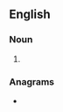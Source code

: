 ==English==

===Noun===
{{head|en|noun form}}

# {{plural of|en|hanaper}}

===Anagrams===
* {{anagrams|en|a=aaehnprs|heparans|raphanes}}